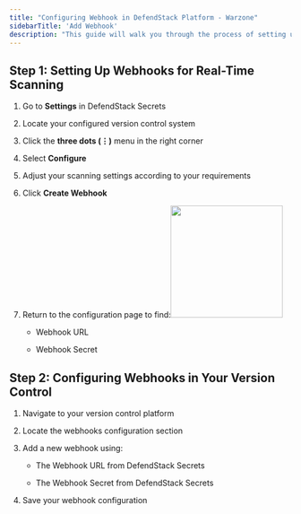 ```yaml
---
title: "Configuring Webhook in DefendStack Platform - Warzone"
sidebarTitle: 'Add Webhook'
description: "This guide will walk you through the process of setting up DefendStack Platform Warzone for your webhook in version control system and enabling real-time scanning capabilities."
---
```



## Step 1: Setting Up Webhooks for Real-Time Scanning

1. Go to **Settings** in DefendStack Secrets

2. Locate your configured version control system

3. Click the **three dots (⋮)** menu in the right corner

4. Select **Configure**

5. Adjust your scanning settings according to your requirements

6. Click **Create Webhook**

7. Return to the configuration page to find:<img height="200" src="/webhook.png" />

   * Webhook URL

   * Webhook Secret

## Step 2: Configuring Webhooks in Your Version Control

1. Navigate to your version control platform

2. Locate the webhooks configuration section

3. Add a new webhook using:

   * The Webhook URL from DefendStack Secrets

   * The Webhook Secret from DefendStack Secrets

4. Save your webhook configuration
